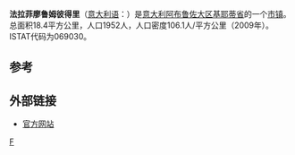 {{Infobox Italian comune
| official_name     = Fara Filiorum Petri
| name              = 彼得里
| region            = 阿布魯佐
| province          = 基耶蒂省
| mayor             =  
| mayor_party       = 
| elevation_footnotes = 
| elevation_m       = 227
| area_footnotes    =  
| area_total_km2    = 184
| population_footnotes = <ref name="istat">All demographics and other statistics from the Italian statistical institute ([[Istat|Istat]])</ref>
| population_as_of  = 2009
| population_total  = 1925
| pop_density_footnotes = 
| coordinates       = {{coord|42|14.98|N|14|11.2|E|type:city(1,925)_region:IT}}
| gentilic          = Faresi
| telephone         = 0871
| postalcode        = 66010
| frazioni          = 
| saint             = St. Antonio abate
| day               = 1月17日
| mapx              = 42.2497
| mapy              = 14.1867
| locator_position  = 
| native_name       = 
| map               = 
| website           = [http://www.comunefarafiliorumpetri.it/ www.comunefarafiliorumpetri.it]
| latd  =  |latm  =   |lats  =  |latNS  = N
| longd =  |longm =  |longs =   |longEW = E
| coordinates_type    = type:city(278)_region:IT
| coordinates_display = title
| population_total    = 1952
| area_total_km2      = 18.4
| postal_code         =66010
}}
'''法拉菲廖鲁姆彼得里'''（[[意大利语|意大利语]]：'''{{lang|it|Fara Filiorum Petri}}'''）是[[意大利|意大利]][[阿布鲁佐大区|阿布鲁佐大区]][[基耶蒂省|基耶蒂省]]的一个[[市镇_(意大利)|市镇]]。总面积18.4平方公里，人口1952人，人口密度106.1人/平方公里（2009年）。ISTAT代码为069030。

==参考==
{{Reflist}}

==外部链接==
* [http://www.comunefarafiliorumpetri.it 官方网站] {{Wayback|url=http://www.comunefarafiliorumpetri.it/ |date=20200308154326 }}
{{Italy-geo-stub}}
{{Province of Chieti}}
[[Category:基耶蒂省市镇|F]]